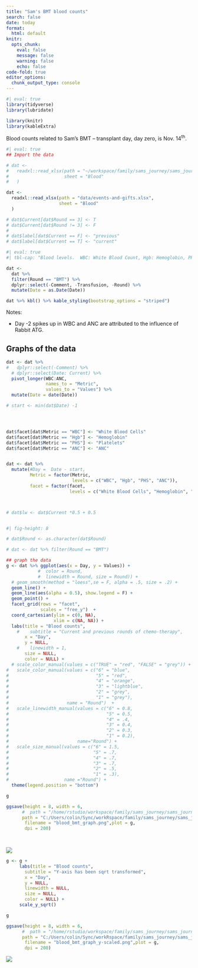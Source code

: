 ```yaml
---
title: "Sam's BMT blood counts"
search: false
date: today
format:
  html: default
knitr: 
  opts_chunk: 
    eval: false
    message: false
    warning: false
    echo: false
code-fold: true
editor_options: 
  chunk_output_type: console
---
```


```r
#| eval: true
library(tidyverse)
library(lubridate)

library(knitr)
library(kableExtra)
```

Blood counts related to Sam's BMT -- transplant day, day zero, is Nov. 14^th^.


```r
#| eval: true
## Import the data 

# dat <- 
#   readxl::read_xlsx(path = "~/workspace/family/sams_journey/sams_journey/data/events-and-gifts.xlsx",
#                     sheet = "Blood"
#   )

dat <- 
  readxl::read_xlsx(path = "data/events-and-gifts.xlsx",
                    sheet = "Blood"
  )

# dat$Current[dat$Round == 3] <- T
# dat$Current[dat$Round != 3] <- F
# 
# dat$label[dat$Current == F] <- "previous"
# dat$label[dat$Current == T] <- "current"

```



```r
#| eval: true
#| tbl-cap: "Blood levels.  WBC: White Blood Count, Hgb: Hemoglobin, PHS: Platelets, ANC: Absolute Nutriphil Count"

dat <- 
  dat %>% 
  filter(Round == "BMT") %>% 
  dplyr::select(-Comment, -Transfusion, -Round) %>% 
  mutate(Date = as.Date(Date)) 

dat %>% kbl() %>% kable_styling(bootstrap_options = "striped")

```

Notes: 

-   Day -2 spikes up in WBC and ANC are attributed to the influence of Rabbit ATG.


## Graphs of the data


```r

dat <- dat %>% 
#   dplyr::select(-Comment) %>% 
  # dplyr::select(Date: Current) %>%  
  pivot_longer(WBC:ANC, 
               names_to = "Metric", 
               values_to = "Values") %>% 
  mutate(Date = date(Date))

# start <- min(dat$Date) -1




dat$facet[dat$Metric == "WBC"] <- "White Blood Cells"
dat$facet[dat$Metric == "Hgb"] <- "Hemoglobin"
dat$facet[dat$Metric == "PHS"] <- "Platelets"
dat$facet[dat$Metric == "ANC"] <- "ANC"


dat <- dat %>% 
  mutate(#Day =  Date - start,
         Metric = factor(Metric, 
                         levels = c("WBC", "Hgb", "PHS", "ANC")),
         facet = factor(facet, 
                        levels = c("White Blood Cells", "Hemoglobin", "Platelets", "ANC")))



# dat$lw <- dat$Current *0.5 + 0.5



```

```r
#| fig-height: 8

# dat$Round <- as.character(dat$Round)

# dat <- dat %>% filter(Round == "BMT")

## graph the data 
g <- dat %>% ggplot(aes(x = Day, y = Values)) +
            #  color = Round,
            #  linewidth = Round, size = Round)) +
  # geom_smooth(method = "loess",se = F, alpha = .5, size = .2) +
  geom_line() + 
  geom_line(aes(alpha = 0.5), show.legend = F) +
  geom_point() +
  facet_grid(rows = "facet",
             scales = "free_y")  +
  coord_cartesian(ylim = c(0, NA),
                  xlim = c(NA, NA)) +
  labs(title = "Blood counts",
    #    subtitle = "Current and previous rounds of chemo-therapy",
       x = "Day",
       y = NULL,
    #    linewidth = 1, 
       size = NULL,
       color = NULL) +
  # scale_color_manual(values = c("TRUE" = "red", "FALSE" = "grey")) +
#   scale_color_manual(values = c("6" = "blue",
#                                 "5" = "red",
#                                 "4" = "orange", 
#                                 "3" = "lightblue",
#                                 "2" = "grey",
#                                 "1" = "grey"),
#                      name = "Round")  +
#   scale_linewidth_manual(values = c("6" = 0.8,
#                                     "5" = 0.5,
#                                     "4" = .4,
#                                     "3" = 0.4,
#                                     "2" = 0.3,
#                                     "1" = 0.2),
#                          name="Round") +
#   scale_size_manual(values = c("6" = 1.5,
#                                "5" = .7,
#                                "4" = .7, 
#                                "3" = .7,
#                                "2" = .5,
#                                "1" = .3),
#                     name ="Round") +
  theme(legend.position = "bottom")

g

ggsave(height = 8, width = 6, 
      #  path = "/home/rstudio/workspace/family/sams_journey/sams_journey/_img/",
      path = "C:/Users/colin/Sync/workRspace/family/sams_journey/sams_journey/_img",
       filename = "blood_bmt_graph.png",plot = g,
       dpi = 200)

  
```

![](https://samsstory.s3.ca-central-1.amazonaws.com/blood_bmt_graph.png)





```r



g <- g + 
     labs(title = "Blood counts",
       subtitle = "Y-axis has been sqrt transformed",
       x = "Day",
       y = NULL,
       linewidth = NULL, 
       size = NULL,
       color = NULL) +
     scale_y_sqrt()

g

ggsave(height = 8, width = 6, 
      #  path = "/home/rstudio/workspace/family/sams_journey/sams_journey/_img/",
      path = "C:/Users/colin/Sync/workRspace/family/sams_journey/sams_journey/_img",
       filename = "blood_bmt_graph_y-scaled.png",plot = g,
       dpi = 200)

```


![](https://samsstory.s3.ca-central-1.amazonaws.com/blood_bmt_graph_y-scaled.png)